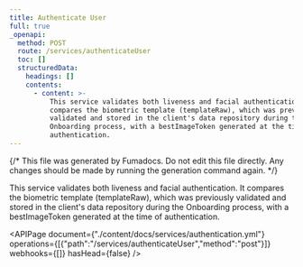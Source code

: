 ```yaml
---
title: Authenticate User
full: true
_openapi:
  method: POST
  route: /services/authenticateUser
  toc: []
  structuredData:
    headings: []
    contents:
      - content: >-
          This service validates both liveness and facial authentication. It
          compares the biometric template (templateRaw), which was previously
          validated and stored in the client's data repository during the
          Onboarding process, with a bestImageToken generated at the time of
          authentication.
---
```


{/* This file was generated by Fumadocs. Do not edit this file directly. Any changes should be made by running the generation command again. */}

This service validates both liveness and facial authentication. It compares the biometric template (templateRaw), which was previously validated and stored in the client's data repository during the Onboarding process, with a bestImageToken generated at the time of authentication.

<APIPage document={"./content/docs/services/authentication.yml"} operations={[{"path":"/services/authenticateUser","method":"post"}]} webhooks={[]} hasHead={false} />